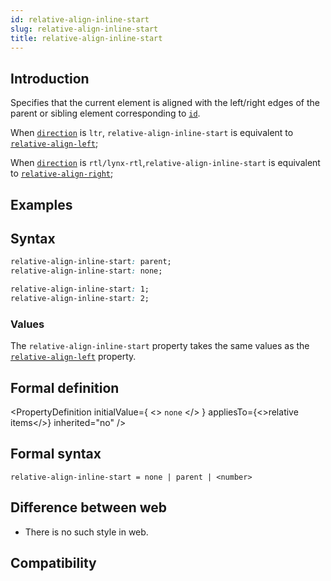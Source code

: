 ```yaml
---
id: relative-align-inline-start
slug: relative-align-inline-start
title: relative-align-inline-start
---
```


## Introduction

Specifies that the current element is aligned with the left/right edges of the parent or sibling element corresponding to [`id`](./relative-id.mdx).

When [`direction`](./direction.mdx) is `ltr`, `relative-align-inline-start` is equivalent to [`relative-align-left`](./relative-align-left.mdx);

When [`direction`](./direction.mdx) is `rtl/lynx-rtl`,`relative-align-inline-start` is equivalent to [`relative-align-right`](./relative-align-right.mdx);

## Examples


<Go
  example="css-api"
  defaultFile="src/relative-align-inline-start/App.tsx"
  img="https://lf-lynx.tiktok-cdns.com/obj/lynx-artifacts-oss-sg/lynx-website/assets/doc/css/relative-align-inline-start.png"
  defaultEntryFile="dist/relative-align-inline-start.lynx.bundle"
  entry="src/relative-align-inline-start"
/>

## Syntax

```css
relative-align-inline-start: parent;
relative-align-inline-start: none;

relative-align-inline-start: 1;
relative-align-inline-start: 2;
```

### Values

The `relative-align-inline-start` property takes the same values as the [`relative-align-left`](./relative-align-left) property.

## Formal definition


<PropertyDefinition
  initialValue={
    <>
      <code>none</code>
    </>
  }
  appliesTo={<>relative items</>}
  inherited="no"
/>

## Formal syntax

```
relative-align-inline-start = none | parent | <number>
```

## Difference between web

- There is no such style in web.

## Compatibility


<LegacyCompatTable metadata="css/properties/relative-align-inline-start" />
